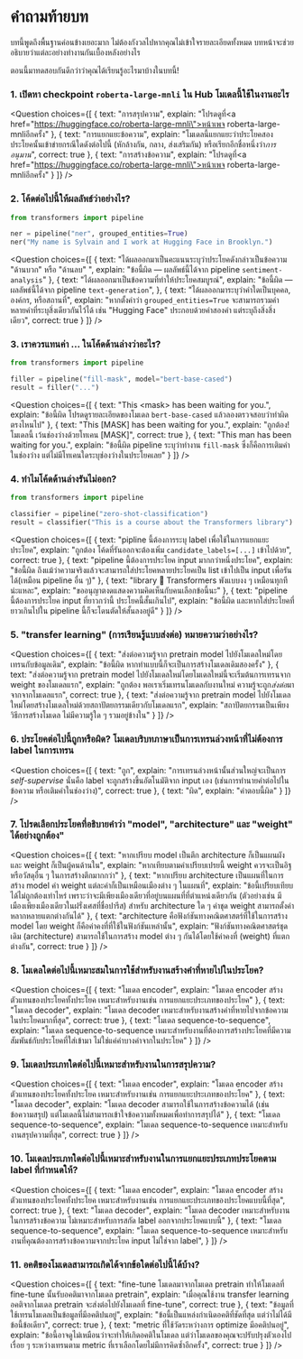 <!-- DISABLE-FRONTMATTER-SECTIONS -->

# คำถามท้ายบท

<CourseFloatingBanner
    chapter={1}
    classNames="absolute z-10 right-0 top-0"
/>

บทนี้พูดถึงพื้นฐานค่อนข้างเยอะมาก ไม่ต้องกังวลไปหากคุณไม่เข้าใจรายละเอียดทั้งหมด บทหน้าจะช่วยอธิบายว่าแต่ละอย่างทำงานกันเบื้องหลังอย่างไร

ตอนนี้มาทดสอบกันดีกว่าว่าคุณได้เรียนรู้อะไรมาบ้างในบทนี้!

### 1. เปิดหา checkpoint `roberta-large-mnli` ใน Hub โมเดลนี้ใช้ในงานอะไร


<Question
	choices={[
		{
			text: "การสรุปความ",
			explain: "โปรดดูที่<a href=\"https://huggingface.co/roberta-large-mnli\">หน้าเพจ roberta-large-mnli</a>อีกครั้ง"
		},
		{
			text: "การแยกแยะข้อความ",
			explain: "โมเดลนี้แยกแยะว่าประโยคสองประโยคนั้นเข้าข่ายกรณีใดดังต่อไปนี้ (หักล้างกัน, กลาง, ส่งเสริมกัน) หรือเรียกอีกชื่อหนึ่งว่า<em>การอนุมาน</em>",
			correct: true
		},
		{
			text: "การสร้างข้อความ",
			explain: "โปรดดูที่<a href=\"https://huggingface.co/roberta-large-mnli\">หน้าเพจ roberta-large-mnli</a>อีกครั้ง"
		}
	]}
/>

### 2. โค้ดต่อไปนี้ให้ผลลัพธ์ว่าอย่างไร?

```py
from transformers import pipeline

ner = pipeline("ner", grouped_entities=True)
ner("My name is Sylvain and I work at Hugging Face in Brooklyn.")
```

<Question
	choices={[
		{
			text: "ได้ผลออกมาเป็นคะแนนระบุว่าประโยคดังกล่าวเป็นข้อความ \"ด้านบวก\" หรือ \"ด้านลบ\" ",
			explain: "ข้อนี้ผิด — ผลลัพธ์นี้ได้จาก pipeline <code>sentiment-analysis</code>"
		},
		{
			text: "ได้ผลออกมาเป็นข้อความที่ทำให้ประโยคสมบูรณ์",
			explain: "ข้อนี้ผิด — ผลลัพธ์นี้ได้จาก pipeline <code>text-generation</code>",
		},
		{
			text: "ได้ผลออกมาระบุว่าคำใดเป็นบุคคล, องค์กร, หรือสถานที่",
			explain: "หากตั้งค่าว่า <code>grouped_entities=True</code> จะสามารถรวมคำหลายคำที่ระบุสิ่งเดียวกันไว้ได้ เช่น \"Hugging Face\" ประกอบด้วยคำสองคำ แต่ระบุถึงสิ่งสิ่งเดียว",
			correct: true
		}
	]}
/>

### 3. เราควรแทนค่า ... ในโค้ดด้านล่างว่าอะไร?

```py
from transformers import pipeline

filler = pipeline("fill-mask", model="bert-base-cased")
result = filler("...")
```

<Question
	choices={[
		{
			text: "This &#60;mask> has been waiting for you.",
			explain: "ข้อนี้ผิด โปรดดูรายละเอียดของโมเดล <code>bert-base-cased</code> แล้วลองตรวจสอบว่าทำผิดตรงไหนไป"
		},
		{
			text: "This [MASK] has been waiting for you.",
			explain: "ถูกต้อง! โมเดลนี้ เว้นช่องว่างด้วยโทเคน [MASK]",
			correct: true
		},
		{
			text: "This man has been waiting for you.",
			explain: "ข้อนี้ผิด pipeline ระบุว่าทำงาน `fill-mask` ซึ่งก็คือการเติมคำในช่องว่าง แต่ไม่มีโทเคนใดระบุช่องว่างในประโยคเลย"
		}
	]}
/>

### 4. ทำไมโค้ดด้านล่างรันไม่ออก?

```py
from transformers import pipeline

classifier = pipeline("zero-shot-classification")
result = classifier("This is a course about the Transformers library")
```

<Question
	choices={[
		{
			text: "pipline นี้ต้องการระบุ label เพื่อใช้ในการแยกแยะประโยค",
			explain: "ถูกต้อง โค้ดที่รันออกจะต้องเพิ่ม <code>candidate_labels=[...]</code> เข้าไปด้วย",
			correct: true
		},
		{
			text: "pipeline นี้ต้องการประโยค input มากกว่าหนึ่งประโยค",
			explain: "ข้อนี้ผิด ถึงแม้ว่าความจริงแล้วจะสามารถใส่ประโยคหลายประโยคเป็น list เข้าไปเป็น input เพื่อรันได้(เหมือน pipeline อื่น ๆ)"
		},
		{
			text: "library 🤗 Transformers พังแบบงง ๆ เหมือนทุกทีน่ะแหละ",
			explain: "ขออนุญาตงดแสดงความคิดเห็นกับคนเลือกข้อนี้นะ"
		},
		{
			text: "pipeline นี้ต้องการประโยค input ที่ยาวกว่านี้ ประโยคนี้สั้นเกินไป",
			explain: "ข้อนี้ผิด และหากใส่ประโยคที่ยาวเกินไปใน pipeline นี้ก็จะโดนตัดให้สั้นลงอยู่ดี"
		}
	]}
/>

### 5. "transfer learning" (การเรียนรู้แบบส่งต่อ) หมายความว่าอย่างไร?

<Question
	choices={[
		{
			text: "ส่งต่อความรู้จาก pretrain model ไปยังโมเดลใหม่โดยเทรนกับข้อมูลเดิม",
			explain: "ข้อนี้ผิด หากทำแบบนี้ก็จะเป็นการสร้างโมเดลเดิมสองครั้ง"
		},
		{
			text: "ส่งต่อความรู้จาก pretrain model ไปยังโมเดลใหม่โดยโมเดลใหม่นี้จะเริ่มต้นการเทรนจาก weight ของโมเดลแรก",
			explain: "ถูกต้อง พอเราเริ่มเทรนโมเดลกับงานใหม่ ความรู้จะถูก*ส่งต่อ*มาจากจากโมเดลแรก",
			correct: true
		},
		{
			text: "ส่งต่อความรู้จาก pretrain model ไปยังโมเดลใหม่โดยสร้างโมเดลใหม่ด้วยสถาปัตยกรรมเดียวกับโมเดลแรก",
			explain: "สถาปัตยกรรมเป็นเพียงวิธีการสร้างโมเดล ไม่มีความรู้ใด ๆ รวมอยู่ข้างใน"
		}
	]}
/>

### 6. ประโยคต่อไปนี้ถูกหรือผิด? โมเดลบริบทภาษาเป็นการเทรนล่วงหน้าที่ไม่ต้องการ label ในการเทรน


<Question
	choices={[
		{
			text: "ถูก",
			explain: "การเทรนล่วงหน้านั้นส่วนใหญ่จะเป็นการ <em>self-supervise</em> นั่นคือ label จะถูกสร้างขึ้นอัตโนมัติจาก input เอง (เช่นการทำนายคำต่อไปในข้อความ หรือเติมคำในช่องว่าง)",
			correct: true
		},
		{
			text: "ผิด",
			explain: "คำตอบนี้ผิด"
		}
	]}
/>

### 7. โปรดเลือกประโยคที่อธิบายคำว่า "model", "architecture" และ "weight" ได้อย่างถูกต้อง"

<Question
	choices={[
		{
			text: "หากเปรียบ model เป็นตึก architecture ก็เป็นแผนผัง และ weight ก็เป็นผู้คนด้านใน",
			explain: "หากเทียบตามคำเปรียบเปรยนี้ weight ควรจะเป็นอิฐหรือวัสดุอื่น ๆ ในการสร้างตึกมากกว่า"
		},
		{
			text: "หากเปรียบ architecture เป็นแผนที่ในการสร้าง model ค่า weight แต่ละค่าก็เป็นเหมือนเมืองต่าง ๆ ในแผนที่",
			explain: "ข้อนี้เปรียบเทียบได้ไม่ถูกต้องเท่าไหร่ เพราะว่าจะมีเพียงเมืองเดียวที่อยู่บนแผนที่ที่ตำแหน่งเดียวกัน (ตัวอย่างเช่น มีเมืองเพียงเมืองเดียวในฝรั่งเศสที่ชื่อปารีส) สำหรับ architecture ใด ๆ ค่าชุด weight สามารถตั้งค่าหลากหลายแตกต่างกันได้"
		},
		{
			text: "architecture คือฟังก์ชันทางคณิตศาสตร์ที่ใช้ในการสร้าง model โดย weight ก็คือค่าคงที่ที่ใช้ในฟังก์ชันเหล่านั้น",
			explain: "ฟังก์ชันทางคณิตศาสตร์ชุดเดิม (architecture) สามารถใช้ในการสร้าง model ต่าง ๆ กันได้โดยใช้ค่าคงที่ (weight) ที่แตกต่างกัน",
			correct: true
		}
	]}
/>


### 8. โมเดลใดต่อไปนี้เหมาะสมในการใช้สำหรับงานสร้างคำที่หายไปในประโยค?

<Question
	choices={[
		{
			text: "โมเดล encoder",
			explain: "โมเดล encoder สร้างตัวแทนของประโยคทั้งประโยค เหมาะสำหรับงานเช่น การแยกแยะประเภทของประโยค"
		},
		{
			text: "โมเดล decoder",
			explain: "โมเดล decoder เหมาะสำหรับงานสร้างคำที่หายไปจากข้อความในประโยคมากที่สุด",
			correct: true
		},
		{
			text: "โมเดล sequence-to-sequence",
			explain: "โมเดล sequence-to-sequence เหมาะสำหรับงานที่ต้องการสร้างประโยคที่มีความสัมพันธ์กับประโยคที่ใส่เข้ามา ไม่ใช่แค่คำบางคำจากในประโยค"
		}
	]}
/>

### 9. โมเดลประเภทใดต่อไปนี้เหมาะสำหรับงานในการสรุปความ?

<Question
	choices={[
		{
			text: "โมเดล encoder",
			explain: "โมเดล encoder สร้างตัวแทนของประโยคทั้งประโยค เหมาะสำหรับงานเช่น การแยกแยะประเภทของประโยค"
		},
		{
			text: "โมเดล decoder",
			explain: "โมเดล decoder สามารถใช้ในการสร้างข้อความได้ (เช่น ข้อความสรุป) แต่โมเดลนี้ไม่สามารถเข้าใจข้อความทั้งหมดเพื่อทำการสรุปได้"
		},
		{
			text: "โมเดล sequence-to-sequence",
			explain: "โมเดล sequence-to-sequence เหมาะสำหรับงานสรุปความที่สุด",
			correct: true
		}
	]}
/>

### 10. โมเดลประเภทใดต่อไปนี้เหมาะสำหรับงานในการแยกแยะประเภทประโยคตาม label ที่กำหนดให้?

<Question
	choices={[
		{
			text: "โมเดล encoder",
			explain: "โมเดล encoder สร้างตัวแทนของประโยคทั้งประโยค เหมาะสำหรับงานเช่น การแยกแยะประเภทของประโยคแบบนี้ที่สุด",
			correct: true
		},
		{
			text: "โมเดล decoder",
			explain: "โมเดล decoder เหมาะสำหรับงานในการสร้างข้อความ ไม่เหมาะสำหรับการสกัด label ออกจากประโยคแบบนี้"
		},
		{
			text: "โมเดล sequence-to-sequence",
			explain: "โมเดล sequence-to-sequence เหมาะสำหรับงานที่คุณต้องการสร้างข้อความจากประโยค input ไม่ใช่จาก label",
		}
	]}
/>

### 11. อคติของโมเดลสามารถเกิดได้จากข้อใดต่อไปนี้ได้บ้าง?

<Question
	choices={[
		{
			text: "fine-tune โมเดลมาจากโมเดล pretrain ทำให้โมเดลที่ fine-tune นั้นรับอคติมาจากโมเดล pretrain",
			explain: "เมื่อคุณใช้งาน transfer learning อคติจากโมเดล pretrain จะส่งต่อไปยังโมเดลที่ fine-tune",
			correct: true
		},
		{
			text: "ข้อมูลที่ใช้เทรนโมเดลเป็นข้อมูลที่มีอคติปนอยู่",
			explain: "ข้อนี้เป็นแหล่งกำเนิดอคติที่ชัดที่สุด แต่ว่าไม่ได้มีข้อนี้ข้อเดียว",
			correct: true
		},
		{
			text: "metric ที่ใช้วัดระหว่างการ optimize มีอคติปนอยู่",
			explain: "ข้อนี้อาจดูไม่เหมือนว่าจะทำให้เกิดอคติในโมเดล แต่ว่าโมเดลของคุณจะปรับปรุงตัวเองไปเรื่อย ๆ ระหว่างเทรนตาม metric ที่เราเลือกโดยไม่มีการคิดซ้ำอีกครั้ง",
			correct: true
		}
	]}
/>
